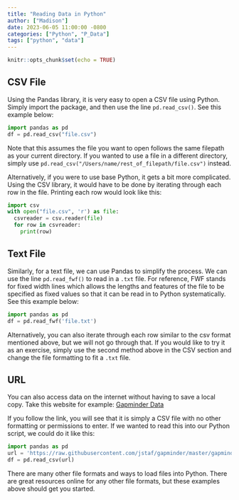 ```yaml
---
title: "Reading Data in Python"
author: ["Madison"]
date: 2023-06-05 11:00:00 -0800
categories: ["Python", "P_Data"]
tags: ["python", "data"]
---
```


    
```r
knitr::opts_chunk$set(echo = TRUE)
```

## CSV File

Using the Pandas library, it is very easy to open a CSV file using Python. Simply import the package, and then use the line `pd.read_csv()`. See this example below:

```python
import pandas as pd
df = pd.read_csv("file.csv")
```


Note that this assumes the file you want to open follows the same filepath as your current directory. If you wanted to use a file in a different directory, simply use `pd.read_csv("/Users/name/rest_of_filepath/file.csv")` instead.

Alternatively, if you were to use base Python, it gets a bit more complicated. Using the CSV library, it would have to be done by iterating through each row in the file. Printing each row would look like this:

```python
import csv
with open("file.csv", 'r') as file:
  csvreader = csv.reader(file)
  for row in csvreader:
    print(row)
```

## Text File

Similarly, for a text file, we can use Pandas to simplify the process. We can use the line `pd.read_fwf()` to read in a `.txt` file. For reference, FWF stands for fixed width lines which allows the lengths and features of the file to be specified as fixed values so that it can be read in to Python systematically. See this example below:

```python
import pandas as pd
df = pd.read_fwf('file.txt')
```


Alternatively, you can also iterate through each row similar to the csv format mentioned above, but we will not go through that. If you would like to try it as an exercise, simply use the second method above in the CSV section and change the file formatting to fit a `.txt` file.

## URL

You can also access data on the internet without having to save a local copy. Take this website for example: [Gapminder Data](https://raw.githubusercontent.com/jstaf/gapminder/master/gapminder/gapminder.csv)

If you follow the link, you will see that it is simply a CSV file with no other formatting or permissions to enter. If we wanted to read this into our Python script, we could do it like this:

```python
import pandas as pd
url = 'https://raw.githubusercontent.com/jstaf/gapminder/master/gapminder/gapminder.csv'
df = pd.read_csv(url)
```


There are many other file formats and ways to load files into Python. There are great resources online for any other file formats, but these examples above should get you started.